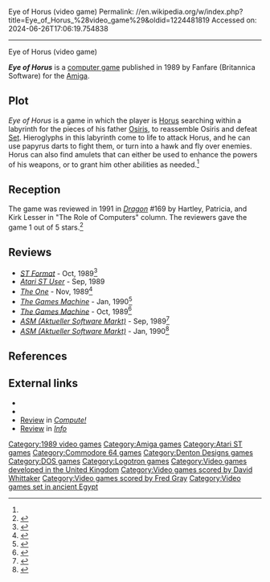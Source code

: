 Eye of Horus (video game)
Permalink: //en.wikipedia.org/w/index.php?title=Eye_of_Horus_%28video_game%29&oldid=1224481819
Accessed on: 2024-06-26T17:06:19.754838



------
Eye of Horus (video game)
{{Infobox VG
| title = Eye of Horus
| image = Eye of Horus Cover.jpg
| caption = 
| developer = [[Denton Designs]]
| publisher = Logotron
| series = 
| engine = 
| released = 1989
| genre = 
| modes = 
| platforms = [[Amiga]], [[Atari ST]], [[MS-DOS]], [[Commodore 64]]
}}

'''''Eye of Horus''''' is a [[computer game]] published in 1989 by Fanfare (Britannica Software) for the [[Amiga]].

==Plot==
''Eye of Horus'' is a game in which the player is [[Horus]] searching within a labyrinth for the pieces of his father [[Osiris]], to reassemble Osiris and defeat [[Set (deity)|Set]]. Hieroglyphs in this labyrinth come to life to attack Horus, and he can use papyrus darts to fight them, or turn into a hawk and fly over enemies. Horus can also find amulets that can either be used to enhance the powers of his weapons, or to grant him other abilities as needed.<ref name="Dragon169"/>

==Reception==
The game was reviewed in 1991 in ''[[Dragon (magazine)|Dragon]]'' #169 by Hartley, Patricia, and Kirk Lesser in "The Role of Computers" column. The reviewers gave the game 1 out of 5 stars.<ref name="Dragon169">{{cite journal
|title=The Role of Computers
|last1=Lesser|last2=Lesser|last3=Lesser|first1=Hartley|first2=Patricia|first3=Kirk
|journal=Dragon
|issue=169
|date=May 1991
|pages=61–65}}</ref>

==Reviews==
*''[[ST Format]]'' - Oct, 1989<ref>{{Cite web|url=http://www.atarimania.com/atari-magazine-issue-st-format-issue-03_1144.html|title=ST Format (Issue 03) - October - 1989: Atari magazine scans|website=www.atarimania.com|access-date=21 April 2023}}</ref>
*''[[Atari ST User]]'' - Sep, 1989
*''[[The One (magazine)|The One]]'' - Nov, 1989<ref>{{Cite web|url=https://archive.org/details/theone-magazine-14/page/n82/mode/2up|title = TheOne Magazine Issue 14|date = November 1989}}</ref>
*''[[The Games Machine]]'' - Jan, 1990<ref>{{Cite web|url=http://archive.org/details/the-games-machine-26|title=The Games Machine Issue 26|accessdate=21 April 2023|via=Internet Archive}}</ref>
*''[[The Games Machine]]'' - Oct, 1989<ref>{{Cite web|url=http://archive.org/details/the-games-machine-23|title=The Games Machine Issue 23|accessdate=21 April 2023|via=Internet Archive}}</ref>
*''[[ASM (Aktueller Software Markt)]]'' - Sep, 1989<ref>{{Cite web|url=https://www.kultboy.com/index.php?site=t&id=2676|title=Kultboy.com - DIE Kult-Seite über die alten Spiele-Magazine und Retro-Games!|website=www.kultboy.com|access-date=21 April 2023|language=de}}</ref>
*''[[ASM (Aktueller Software Markt)]]'' - Jan, 1990<ref>{{Cite web|url=https://archive.org/details/asm_magazine-1990-02/page/n57/mode/2up|title=Aktueller Software Markt (ASM) Magazine (February 1990)|date=February 1990}}</ref>

==References==
{{Reflist}}

==External links==
*{{abime|id=2902}}
*{{lemon64 game|id=3045|name=Eye of Horus}}
*[https://archive.org/details/1990-03-compute-magazine/page/n163/mode/2up Review] in ''[[Compute!]]''
*[https://archive.org/details/info-magazine-30/page/n59/mode/2up Review] in ''[[.info (magazine)|Info]]''

{{Authority control}}

[[Category:1989 video games]]
[[Category:Amiga games]]
[[Category:Atari ST games]]
[[Category:Commodore 64 games]]
[[Category:Denton Designs games]]
[[Category:DOS games]]
[[Category:Logotron games]]
[[Category:Video games developed in the United Kingdom]]
[[Category:Video games scored by David Whittaker]]
[[Category:Video games scored by Fred Gray]]
[[Category:Video games set in ancient Egypt]]


{{8bitcomputer-game-stub}}